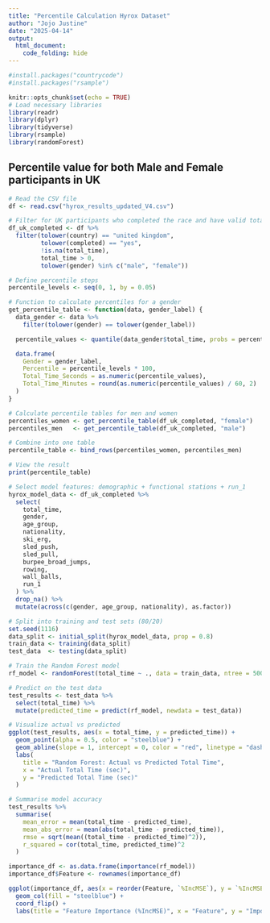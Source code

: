 ```yaml
---
title: "Percentile Calculation Hyrox Dataset"
author: "Jojo Justine"
date: "2025-04-14"
output:
  html_document:
    code_folding: hide
---
```

```r
#install.packages("countrycode")
#install.packages("rsample")
```

```r
knitr::opts_chunk$set(echo = TRUE)
# Load necessary libraries
library(readr)
library(dplyr)
library(tidyverse)
library(rsample)
library(randomForest)
```
## Percentile value for both Male and Female participants in UK
```r
# Read the CSV file
df <- read.csv("hyrox_results_updated_V4.csv")

# Filter for UK participants who completed the race and have valid total_time
df_uk_completed <- df %>%
  filter(tolower(country) == "united kingdom",
         tolower(completed) == "yes",
         !is.na(total_time),
         total_time > 0,
         tolower(gender) %in% c("male", "female"))

# Define percentile steps
percentile_levels <- seq(0, 1, by = 0.05)

# Function to calculate percentiles for a gender
get_percentile_table <- function(data, gender_label) {
  data_gender <- data %>%
    filter(tolower(gender) == tolower(gender_label))

  percentile_values <- quantile(data_gender$total_time, probs = percentile_levels)

  data.frame(
    Gender = gender_label,
    Percentile = percentile_levels * 100,
    Total_Time_Seconds = as.numeric(percentile_values),
    Total_Time_Minutes = round(as.numeric(percentile_values) / 60, 2)
  )
}

# Calculate percentile tables for men and women
percentiles_women <- get_percentile_table(df_uk_completed, "female")
percentiles_men   <- get_percentile_table(df_uk_completed, "male")

# Combine into one table
percentile_table <- bind_rows(percentiles_women, percentiles_men)

# View the result
print(percentile_table)
```

```r

# Select model features: demographic + functional stations + run_1
hyrox_model_data <- df_uk_completed %>%
  select(
    total_time,
    gender,
    age_group,
    nationality,
    ski_erg,
    sled_push,
    sled_pull,
    burpee_broad_jumps,
    rowing,
    wall_balls,
    run_1
  ) %>%
  drop_na() %>%
  mutate(across(c(gender, age_group, nationality), as.factor))

# Split into training and test sets (80/20)
set.seed(1116)
data_split <- initial_split(hyrox_model_data, prop = 0.8)
train_data <- training(data_split)
test_data  <- testing(data_split)

# Train the Random Forest model
rf_model <- randomForest(total_time ~ ., data = train_data, ntree = 500, importance = TRUE)

# Predict on the test data
test_results <- test_data %>%
  select(total_time) %>%
  mutate(predicted_time = predict(rf_model, newdata = test_data))

# Visualize actual vs predicted
ggplot(test_results, aes(x = total_time, y = predicted_time)) +
  geom_point(alpha = 0.5, color = "steelblue") +
  geom_abline(slope = 1, intercept = 0, color = "red", linetype = "dashed") +
  labs(
    title = "Random Forest: Actual vs Predicted Total Time",
    x = "Actual Total Time (sec)",
    y = "Predicted Total Time (sec)"
  )

```
```r
# Summarise model accuracy
test_results %>%
  summarise(
    mean_error = mean(total_time - predicted_time),
    mean_abs_error = mean(abs(total_time - predicted_time)),
    rmse = sqrt(mean((total_time - predicted_time)^2)),
    r_squared = cor(total_time, predicted_time)^2
  )

```
```r
importance_df <- as.data.frame(importance(rf_model))
importance_df$Feature <- rownames(importance_df)

ggplot(importance_df, aes(x = reorder(Feature, `%IncMSE`), y = `%IncMSE`)) +
  geom_col(fill = "steelblue") +
  coord_flip() +
  labs(title = "Feature Importance (%IncMSE)", x = "Feature", y = "Importance")
```
